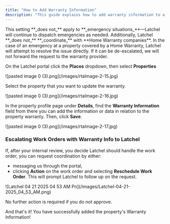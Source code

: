 ```yaml
---
title: "How to Add Warranty Information"
description: "This guide explains how to add warranty information to a property in Latchel. When added, all non-emergency work orders for that property will be sent to you for approval before dispatching begins. Emergencies will still be handled by Latchel, but we do not coordinate with Home Warranty companies—any follow-up must be managed directly by your team."
---
```


<Warning>
  This setting **_does not_** apply to **_emergency situations_**—Latchel will continue to dispatch emergencies as needed. Additionally, Latchel **_does not_** **_coordinate_** with **Home Warranty companies**. In the case of an emergency at a property covered by a Home Warranty, Latchel will attempt to resolve the issue directly. If it can be de-escalated, we will not forward the request to the warranty provider.
</Warning>

On the Latchel portal click the **Places** dropdown, then select **Properties**

<Frame>
  ![pasted image 0 (3).png](/images/rtaImage-2-15.jpg)
</Frame>

Select the property that you want to update the warranty.

<Frame>
  ![pasted image 0 (3).png](/images/rtaImage-2-16.jpg)
</Frame>

In the property profile page under **Details**, find the **Warranty Information** field from there you can add the information or data in relation to the property warranty. Then, click **Save**.

<Frame>
  ![pasted image 0 (3).png](/images/rtaImage-2-17.jpg)
</Frame>

### **Escalating Work Orders with Warranty Info to Latchel**

If, after your internal review, you decide Latchel should handle the work order, you can request coordination by either:

- messaging us through the portal,
- clicking **Action** on the work order and selecting **Reschedule Work Order**. This will prompt Latchel to follow up on the request.

<Frame>
  ![Latchel 04 21 2025 04 53 AM Pn](/images/Latchel-04-21-2025_04_53_AM.png)
</Frame>

No further action is required if you do not approve.

And that's it\! You have successfully added the property's Warranty Information\!